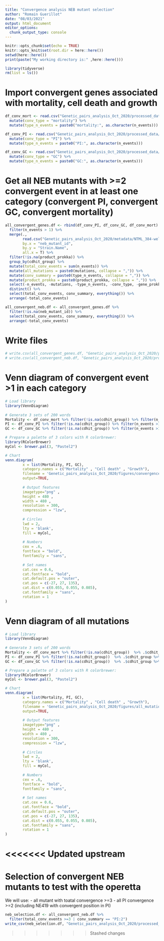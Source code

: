 ```yaml
---
title: "Convergence analysis NEB mutant selection"
author: "Romain Guerillot"
date: "08/03/2021"
output: html_document
editor_options: 
  chunk_output_type: console
---
```



```r
knitr::opts_chunk$set(echo = TRUE)
knitr::opts_knit$set(root.dir = here::here())
setwd(here::here())
print(paste("My working directory is:" ,here::here()))
```

```r
library(tidyverse)
rm(list = ls())
```

# Import convergent genes associated with mortality, cell death and growth

```r
df_conv_mort <- read.csv("Genetic_pairs_analysis_Oct_2020/processed_data/convergence/mortality/mortality_convergent_genes.csv") %>%
  mutate(conv_type = "mortality") %>%
  mutate(type_n_events = paste0("mortality:", as.character(n_events)))

df_conv_PI <- read.csv("Genetic_pairs_analysis_Oct_2020/processed_data/convergence/PI/PI_convergent_genes.csv") %>%
  mutate(conv_type = "PI") %>%
  mutate(type_n_events = paste0("PI:", as.character(n_events)))

df_conv_GC <- read.csv("Genetic_pairs_analysis_Oct_2020/processed_data/convergence/GC_no_stats/GC_convergent_genes_no_stats.csv")  %>%
  mutate(conv_type = "GC") %>%
  mutate(type_n_events = paste0("GC:", as.character(n_events)))
```

# Get all NEB mutants with >=2 convergent event in at least one category (convergent PI, convergent GC, convergent mortality)
```r

all_convergent_genes.df <- rbind(df_conv_PI, df_conv_GC, df_conv_mort) %>%
  filter(n_events > 1) %>%
  merge(., 
        read.csv("Genetic_pairs_analysis_Oct_2020/metadata/NTML_384-well_Array_well_identification.csv"),
        by.x = "neb_mutant_id",
        by.y = "Strain.Name", 
        all.x = T) %>%
  filter(!is.na(product_prokka)) %>%
  group_by(cdhit_group) %>%
  mutate(total_conv_events = sum(n_events)) %>%
  mutate(all_mutations = paste0(mutations, collapse = ",")) %>%
  mutate(conv_summary = paste0(type_n_events, collapse = ",")) %>%
  mutate(product_prokka = paste0(product_prokka, collapse = ",")) %>%
  select(-n_events, -mutations, -type_n_events, -conv_type, -gene_prokka) %>%
  distinct() %>%
  select(total_conv_events, conv_summary, everything()) %>%
  arrange(-total_conv_events) 

all_convergent_neb.df <- all_convergent_genes.df %>%
  filter(!is.na(neb_mutant_id)) %>%
  select(total_conv_events, conv_summary, everything()) %>%
  arrange(-total_conv_events) 
```

# Write files
```r
# write.csv(all_convergent_genes.df, "Genetic_pairs_analysis_Oct_2020/processed_data/convergence/all_convergent_genes_df.csv", row.names = F)
# write.csv(all_convergent_neb.df, "Genetic_pairs_analysis_Oct_2020/processed_data/convergence/all_convergent_genes_neb_df.csv", row.names = F)
```

# Venn diagram of convergent event >1 in each category

```r
# Load library
library(VennDiagram)
 
# Generate 3 sets of 200 words
Mortality <- df_conv_mort %>% filter(!is.na(cdhit_group)) %>% filter(n_events >1) %>% .$cdhit_group %>% unique()
PI <- df_conv_PI %>% filter(!is.na(cdhit_group)) %>% filter(n_events >1) %>% .$cdhit_group %>% unique()
GC <- df_conv_GC %>% filter(!is.na(cdhit_group)) %>% filter(n_events >1) %>% .$cdhit_group %>% unique()

# Prepare a palette of 3 colors with R colorbrewer:
library(RColorBrewer)
myCol <- brewer.pal(3, "Pastel2")

# Chart
venn.diagram(
        x = list(Mortality, PI, GC),
        category.names = c("Mortality" , "Cell death" , "Growth"),
        filename = 'Genetic_pairs_analysis_Oct_2020/figures/convergence_venn_diagramm.png',
        output=TRUE,
        
        # Output features
        imagetype="png" ,
        height = 480 , 
        width = 480 , 
        resolution = 300,
        compression = "lzw",
        
        # Circles
        lwd = 2,
        lty = 'blank',
        fill = myCol,
        
        # Numbers
        cex = .6,
        fontface = "bold",
        fontfamily = "sans",
        
        # Set names
        cat.cex = 0.6,
        cat.fontface = "bold",
        cat.default.pos = "outer",
        cat.pos = c(-27, 27, 135),
        cat.dist = c(0.055, 0.055, 0.085),
        cat.fontfamily = "sans",
        rotation = 1
)
```


# Venn diagram of all mutations

```r
# Load library
library(VennDiagram)
 
# Generate 3 sets of 200 words
Mortality <- df_conv_mort %>% filter(!is.na(cdhit_group))  %>% .$cdhit_group %>% unique()
PI <- df_conv_PI %>% filter(!is.na(cdhit_group))  %>% .$cdhit_group %>% unique()
GC <- df_conv_GC %>% filter(!is.na(cdhit_group))  %>% .$cdhit_group %>% unique()

# Prepare a palette of 3 colors with R colorbrewer:
library(RColorBrewer)
myCol <- brewer.pal(3, "Pastel2")

# Chart
venn.diagram(
        x = list(Mortality, PI, GC),
        category.names = c("Mortality" , "Cell death" , "Growth"),
        filename = 'Genetic_pairs_analysis_Oct_2020/figures/all_mutations_venn_diagramm.png',
        output=TRUE,
        
        # Output features
        imagetype="png" ,
        height = 480 , 
        width = 480 , 
        resolution = 300,
        compression = "lzw",
        
        # Circles
        lwd = 2,
        lty = 'blank',
        fill = myCol,
        
        # Numbers
        cex = .6,
        fontface = "bold",
        fontfamily = "sans",
        
        # Set names
        cat.cex = 0.6,
        cat.fontface = "bold",
        cat.default.pos = "outer",
        cat.pos = c(-27, 27, 135),
        cat.dist = c(0.055, 0.055, 0.085),
        cat.fontfamily = "sans",
        rotation = 1
)
```

<<<<<<< Updated upstream
=======
# Selection of convergent NEB mutants to test with the operetta

We will use:
- all mutant with toatal convergence >=3 
- all PI convergence >=2 (including NE419 with convergent position in PI)

```r
neb_selection.df <- all_convergent_neb.df %>%
  filter(total_conv_events >=3 | conv_summary == "PI:2")
write_csv(neb_selection.df, "Genetic_pairs_analysis_Oct_2020/processed_data/convergence/selection_convergent_genes_neb_df.csv")
```
>>>>>>> Stashed changes
